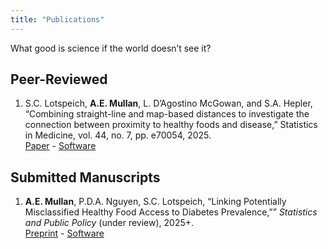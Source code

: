 ```yaml
---
title: "Publications"
---
```


What good is science if the world doesn't see it? 

## Peer-Reviewed

1. S.C. Lotspeich, **A.E. Mullan**, L. D'Agostino McGowan, and S.A. Hepler, "Combining straight-line and map-based distances to investigate the connection between proximity to healthy foods and disease," Statistics in Medicine, vol. 44, no. 7, pp. e70054, 2025. </br>
[Paper](https://onlinelibrary.wiley.com/doi/10.1002/sim.70054) - [Software](https://github.com/sarahlotspeich/food_access_imputation)

## Submitted Manuscripts

1. **A.E. Mullan**, P.D.A. Nguyen, S.C. Lotspeich, "Linking Potentially Misclassified Healthy Food Access to Diabetes Prevalence,"" *Statistics and Public Policy* (under review), 2025+. </br>
[Preprint](https://arxiv.org/abs/2505.01465) - [Software](https://github.com/ashleymullan/food_access_misclassification)

<!-- ## Professional -->
<!-- this is where Significance is going to go -->